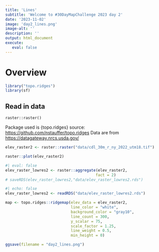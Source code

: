 ```yaml
---
title: 'Lines'
subtitle: 'Welcome to #30DayMapChallenge 2023 day 2'
date: '2023-11-02'
image: 'day2_lines.png'
image-alt: ''
description: ''
output: html_document
execute: 
   eval: false
---
```


# Overview

```r
library("topo.ridges")
library(sf)
```

## Read in data

    raster::raster()


Package used is {topo.ridges} source: <https://github.com/nstauffer/topo.ridges>
Data are from <https://datagateway.nrcs.usda.gov/>
```r
elev_raster2 <- raster::raster("data/cdl_30m_r_ny_2022_utm18.tif")
```


```r
raster::plot(elev_raster2)
```


```r
#| eval: false
elev_raster_lowres2 <- raster::aggregate(elev_raster2,
                                        fact = 2)
# saveRDS(elev_raster_lowres2,"data/elev_raster_lowres2.rds")
```

```r
#| echo: false
elev_raster_lowres2 <- readRDS("data/elev_raster_lowres2.rds")
```


```r
map <- topo.ridges::ridgemap(elev_data = elev_raster2,
                             line_color = "white",
                             background_color = "gray10",
                             line_count = 300,
                             y_scalar = 75,
                             scale_factor = 1.25,
                             line_weight = 0.5,
                             min_height = 0)
```


```r
ggsave(filename = "day2_lines.png")
```

